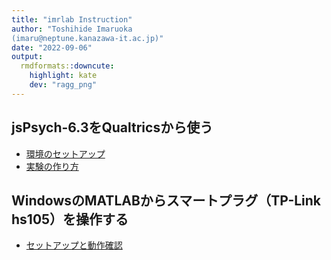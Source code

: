 ```yaml
---
title: "imrlab Instruction"
author: "Toshihide Imaruoka
(imaru@neptune.kanazawa-it.ac.jp)"
date: "2022-09-06"
output: 
  rmdformats::downcute:
    highlight: kate
    dev: "ragg_png"
---
```

## jsPsych-6.3をQualtricsから使う
  * [環境のセットアップ](setup631.html)
  * [実験の作り方](makingexps.html)
  
## WindowsのMATLABからスマートプラグ（TP-Link hs105）を操作する
  * [セットアップと動作確認](tplink.html)
  